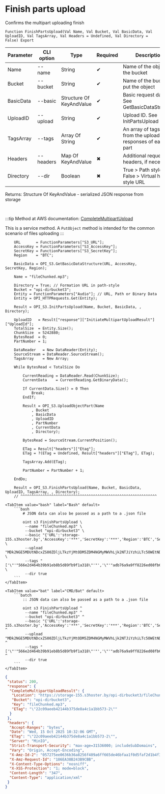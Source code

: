 ﻿---
sidebar_position: 5
description: Finish parts upload and other functions to work with S3 in the Open Integration Package, a free open-source integration library for 1C:Enterprise 8, OneScript and CLI
keywords: [1C, 1С, 1С:Enterprise, 1С:Enterprise 8.3, API, Integration, Services, Exchange, OneScript, CLI, S3]
---


# Finish parts upload
 Confirms the multipart uploading finish



`Function FinishPartsUpload(Val Name, Val Bucket, Val BasicData, Val UploadID, Val TagsArray, Val Headers = Undefined, Val Directory = False) Export`

  | Parameter | CLI option | Type | Required | Description |
  |-|-|-|-|-|
  | Name | --name | String | &#x2714; | Name of the object in the bucket |
  | Bucket | --bucket | String | &#x2714; | Name of the bucket to put the object |
  | BasicData | --basic | Structure Of KeyAndValue | &#x2714; | Basic request data. See GetBasicDataStructure |
  | UploadID | --upload | String | &#x2714; | Upload ID. See InitPartsUpload |
  | TagsArray | --tags | Array Of String | &#x2714; | An array of tags (Etag) from the uploads responses of each part |
  | Headers | --headers | Map Of KeyAndValue | &#x2716; | Additional request headers, if necessary |
  | Directory | --dir | Boolean | &#x2716; | True > Path style URL, False > Virtual hosted style URL |

  
  Returns:  Structure Of KeyAndValue - serialized JSON response from storage

<br/>

:::tip
Method at AWS documentation: [CompleteMultipartUpload](https://docs.aws.amazon.com/AmazonS3/latest/API/API_CompleteMultipartUpload.html)

This is a service method. A `PutObject` method is intended for the common scenario of files uploading
:::
<br/>


```bsl title="1C:Enterprise/OneScript code example"
    URL       = FunctionParameters["S3_URL"];
    AccessKey = FunctionParameters["S3_AccessKey"];
    SecretKey = FunctionParameters["S3_SecretKey"];
    Region    = "BTC";

    BasicData = OPI_S3.GetBasicDataStructure(URL, AccessKey, SecretKey, Region);

    Name = "fileChunked.mp3";

    Directory = True; // Formation URL in path-style
    Bucket = "opi-dirbucket3";
    Entity = FunctionParameters["Audio"]; // URL, Path or Binary Data
    Entity = OPI_HTTPRequests.Get(Entity);

    Result = OPI_S3.InitPartsUpload(Name, Bucket, BasicData, , Directory);

    UploadID   = Result["response"]["InitiateMultipartUploadResult"]["UploadId"];
    TotalSize  = Entity.Size();
    ChunkSize  = 5242880;
    BytesRead  = 0;
    PartNumber = 1;

    DataReader   = New DataReader(Entity);
    SourceStream = DataReader.SourceStream();
    TagsArray    = New Array;

    While BytesRead < TotalSize Do

        CurrentReading = DataReader.Read(ChunkSize);
        CurrentData    = CurrentReading.GetBinaryData();

        If CurrentData.Size() = 0 Then
            Break;
        EndIf;

        Result = OPI_S3.UploadObjectPart(Name
            , Bucket
            , BasicData
            , UploadID
            , PartNumber
            , CurrentData
            , Directory);

        BytesRead = SourceStream.CurrentPosition();

        ETag = Result["headers"]["Etag"];
        ETag = ?(ETag = Undefined, Result["headers"]["ETag"], ETag);

        TagsArray.Add(ETag);

        PartNumber = PartNumber + 1;

    EndDo;

    Result = OPI_S3.FinishPartsUpload(Name, Bucket, BasicData, UploadID, TagsArray, , Directory);
    // ^^^^^^^^^^^^^^^^^^^^^^^^^^^^^^^^^^^^^^^^^^^^^^^^^^^^^^^^^^^^^^
```
 

 <Tabs>
  
    <TabItem value="bash" label="Bash" default>
        ```bash
            # JSON data can also be passed as a path to a .json file
            
            oint s3 FinishPartsUpload \
             --name "fileChunked.mp3" \
             --bucket "opi-dirbucket3" \
             --basic "{'URL':'storage-155.s3hoster.by','AccessKey':'***','SecretKey':'***','Region':'BTC','Service':'s3'}" \
             --upload "MDk2NGE5MDUtNDcxZS00ZDljLTkzYjMtODM5ZDM4NGMyMWVhLjk2NTJiYzhiLTc5OWEtNDJiNS05ZDkxLTYyMTcyMjZhMDMxYQ" \
             --tags "['\"'"566e2d464b39b91eb8b5d89fb9f1a318\"'"','\"'"adb76a9a9ff8226ed08fb6f343102908\"'"']" \
             --dir true
        ```
    </TabItem>
  
    <TabItem value="bat" label="CMD/Bat" default>
        ```batch
            :: JSON data can also be passed as a path to a .json file
            
            oint s3 FinishPartsUpload ^
             --name "fileChunked.mp3" ^
             --bucket "opi-dirbucket3" ^
             --basic "{'URL':'storage-155.s3hoster.by','AccessKey':'***','SecretKey':'***','Region':'BTC','Service':'s3'}" ^
             --upload "MDk2NGE5MDUtNDcxZS00ZDljLTkzYjMtODM5ZDM4NGMyMWVhLjk2NTJiYzhiLTc5OWEtNDJiNS05ZDkxLTYyMTcyMjZhMDMxYQ" ^
             --tags "['\"'"566e2d464b39b91eb8b5d89fb9f1a318\"'"','\"'"adb76a9a9ff8226ed08fb6f343102908\"'"']" ^
             --dir true
        ```
    </TabItem>
</Tabs>


```json title="Result"
{
 "status": 200,
 "response": {
  "CompleteMultipartUploadResult": {
   "Location": "https://storage-155.s3hoster.by/opi-dirbucket3/fileChunked.mp3",
   "Bucket": "opi-dirbucket3",
   "Key": "fileChunked.mp3",
   "ETag": "\"22c09aeeb42144b375de8a4c1a1bb573-2\""
  }
 },
 "headers": {
  "Accept-Ranges": "bytes",
  "Date": "Wed, 15 Oct 2025 10:32:06 GMT",
  "ETag": "\"22c09aeeb42144b375de8a4c1a1bb573-2\"",
  "Server": "MinIO",
  "Strict-Transport-Security": "max-age=31536000; includeSubDomains",
  "Vary": "Origin, Accept-Encoding",
  "X-Amz-Id-2": "057275ee0636b36a8256f409a6ff665de46bfaa1f0d5faf2d1b4f312e55c34fa",
  "X-Amz-Request-Id": "186EA38B243B9CBB",
  "X-Content-Type-Options": "nosniff",
  "X-XSS-Protection": "1; mode=block",
  "Content-Length": "347",
  "Content-Type": "application/xml"
 }
}
```
